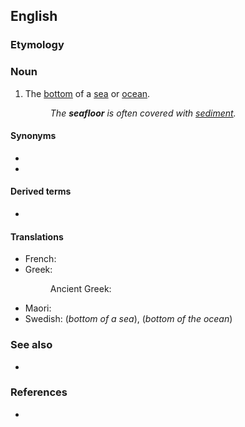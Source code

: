 ==English==
{{wp|seabed}}

===Etymology===
{{compound|en|sea|floor}}

===Noun===
{{en-noun}}

# The [[bottom]] of a [[sea]] or [[ocean]].
#: ''The '''seafloor''' is often covered with [[sediment]].''

====Synonyms====
* {{l|en|ocean floor}}
* {{l|en|seabed}}

====Derived terms====
* {{l|en|seafloor spreading}}

====Translations====
{{trans-top-also|seafloor|seabed}}
* French: {{t+|fr|fond marin|m}}
* Greek:
*: Ancient Greek: {{t|grc|βένθος|n}}
{{trans-mid}}
* Maori: {{t|mi|papamoana}}
* Swedish: {{t|sv|sjöbotten|c}} (''bottom of a sea''), {{t|sv|havsbotten|c}} (''bottom of the ocean'')
{{trans-bottom}}

===See also===
* {{l|en|benthos}}

===References===
* {{R:Merriam-Webster Online}}